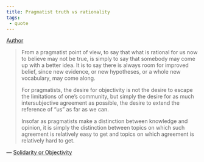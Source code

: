 ```yaml
---
title: Pragmatist truth vs rationality
tags:
 - quote 
---
```


[Author](/docs/phil/Richard Rorty.html)

> From a pragmatist point of view, to say that what is rational for us now to believe may not be true, is simply to say that somebody may come up with a better idea. It is to say there is always room for improved belief, since new evidence, or new hypotheses, or a whole new vocabulary, may come along.
>
> For pragmatists, the desire for objectivity is not the desire to escape the limitations of one's community, but simply the desire for as much intersubjective agreement as possible, the desire to extend the reference of "us" as far as we can.
>
> Insofar as pragmatists make a distinction between knowledge and opinion, it is simply the distinction between topics on which such agreement is relatively easy to get and topics on which agreement is relatively hard to get.

— [Solidarity or Objectivity](/docs/phil/Solidarity or Objectivity.html)